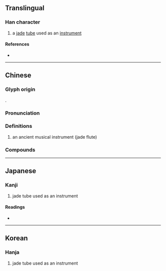 {{character info}}
==Translingual==

===Han character===
{{Han char|rn=96|rad=玉|as=08|sn=12|four=13177|canj=MGJRR|ids=⿰𤣩官}}

# a [[jade]] [[tube]] used as an [[instrument]]

====References====
* {{Han ref|kx=0735.050|dkj=21072|dj=1147.030|hdz=21123.130|uh=742F|ud=29743|bh=B55F|bd=46431}}

----

==Chinese==
{{zh-forms}}

===Glyph origin===
{{Han etym}}
{{Han compound|玉|官|ls=psc|t1=jade|c1=s|c2=p}}.

===Pronunciation===
{{zh-pron
|m=guǎn
|c=gun2
|mc=y
|oc=y
|cat=
}}

===Definitions===
{{zh-hanzi}}

# {{lb|zh|obsolete}} an ancient musical instrument (jade flute)

===Compounds===
{{zh-der|琯頭|玉琯}}

----

==Japanese==

===Kanji===
{{ja-kanji|grade=|rs=玉08}}

# jade tube used as an instrument

====Readings====
* {{ja-readings|on=[[かん]] (kan), [[こん]] (kon)|kun=}}

----

==Korean==

===Hanja===
{{ko-hanja|hangeul=관|eumhun=|rv=gwan|mr=kwan|y=kwan}}

# jade tube used as an instrument